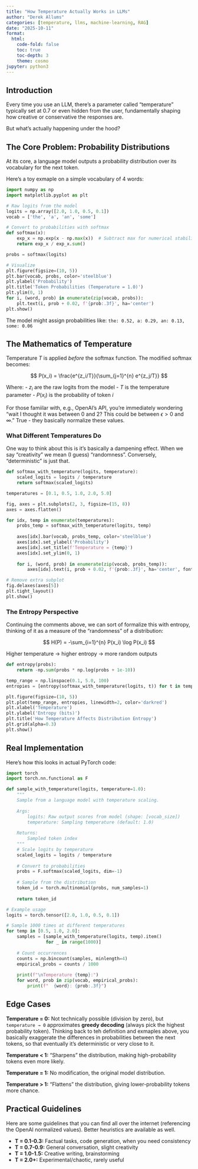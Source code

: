```yaml
---
title: "How Temperature Actually Works in LLMs"
author: "Derek Allums"
categories: [temperature, llms, machine-learning, RAG]
date: "2025-10-11"
format:
  html:
    code-fold: false
    toc: true
    toc-depth: 3
    theme: cosmo
jupyter: python3
---
```


## Introduction

Every time you use an LLM, there's a parameter called "temperature" typically set at $0.7$ or even hidden from the user, fundamentally shaping how creative or conservative the responses are. 

But what's actually happening under the hood?

## The Core Problem: Probability Distributions

At its core, a language model outputs a probability distribution over its vocabulary for the next token. 

Here's a toy exmaple on a simple vocabulary of 4 words:

```python
import numpy as np
import matplotlib.pyplot as plt

# Raw logits from the model
logits = np.array([2.0, 1.0, 0.5, 0.1])
vocab = ['the', 'a', 'an', 'some']

# Convert to probabilities with softmax
def softmax(x):
    exp_x = np.exp(x - np.max(x))  # Subtract max for numerical stability
    return exp_x / exp_x.sum()

probs = softmax(logits)

# Visualize
plt.figure(figsize=(10, 5))
plt.bar(vocab, probs, color='steelblue')
plt.ylabel('Probability')
plt.title('Token Probabilities (Temperature = 1.0)')
plt.ylim(0, 1)
for i, (word, prob) in enumerate(zip(vocab, probs)):
    plt.text(i, prob + 0.02, f'{prob:.3f}', ha='center')
plt.show()
```

The model might assign probabilities like: `the: 0.52, a: 0.29, an: 0.13, some: 0.06`

## The Mathematics of Temperature

Temperature $T$ is applied *before* the softmax function. The modified softmax becomes:

$$
P(x_i) = \frac{e^{z_i/T}}{\sum_{j=1}^{n} e^{z_j/T}}
$$

Where:
- $z_i$ are the raw logits from the model
- $T$ is the temperature parameter
- $P(x_i)$ is the probability of token $i$

For those famiilar with, e.g., OpenAI's API, you're immediately wondering "wait I thought it was between 0 and 2? This 
could be between $\epsilon > 0$ and $\infty$." True - they basically normalize these values. 

### What Different Temperatures Do

One way to think about this is it's basically a dampening effect. When we say "creativity" we mean (I guess) "randomness". Conversely, 
"deterministic" is just that. 

```python
def softmax_with_temperature(logits, temperature):
    scaled_logits = logits / temperature
    return softmax(scaled_logits)

temperatures = [0.1, 0.5, 1.0, 2.0, 5.0]

fig, axes = plt.subplots(2, 3, figsize=(15, 8))
axes = axes.flatten()

for idx, temp in enumerate(temperatures):
    probs_temp = softmax_with_temperature(logits, temp)
    
    axes[idx].bar(vocab, probs_temp, color='steelblue')
    axes[idx].set_ylabel('Probability')
    axes[idx].set_title(f'Temperature = {temp}')
    axes[idx].set_ylim(0, 1)
    
    for i, (word, prob) in enumerate(zip(vocab, probs_temp)):
        axes[idx].text(i, prob + 0.02, f'{prob:.3f}', ha='center', fontsize=9)

# Remove extra subplot
fig.delaxes(axes[5])
plt.tight_layout()
plt.show()
```

### The Entropy Perspective

Continuing the comments above, we can sort of formalize this with entropy, thinking of it as a measure of the "randomness" of a distribution:

$$
H(P) = -\sum_{i=1}^{n} P(x_i) \log P(x_i)
$$

Higher temperature → higher entropy → more random outputs

```python
def entropy(probs):
    return -np.sum(probs * np.log(probs + 1e-10))

temp_range = np.linspace(0.1, 5.0, 100)
entropies = [entropy(softmax_with_temperature(logits, t)) for t in temp_range]

plt.figure(figsize=(10, 5))
plt.plot(temp_range, entropies, linewidth=2, color='darkred')
plt.xlabel('Temperature')
plt.ylabel('Entropy (bits)')
plt.title('How Temperature Affects Distribution Entropy')
plt.grid(alpha=0.3)
plt.show()
```

## Real Implementation

Here's how this looks in actual PyTorch code:

```python
import torch
import torch.nn.functional as F

def sample_with_temperature(logits, temperature=1.0):
    """
    Sample from a language model with temperature scaling.
    
    Args:
        logits: Raw output scores from model (shape: [vocab_size])
        temperature: Sampling temperature (default: 1.0)
    
    Returns:
        Sampled token index
    """
    # Scale logits by temperature
    scaled_logits = logits / temperature
    
    # Convert to probabilities
    probs = F.softmax(scaled_logits, dim=-1)
    
    # Sample from the distribution
    token_id = torch.multinomial(probs, num_samples=1)
    
    return token_id

# Example usage
logits = torch.tensor([2.0, 1.0, 0.5, 0.1])

# Sample 1000 times at different temperatures
for temp in [0.5, 1.0, 2.0]:
    samples = [sample_with_temperature(logits, temp).item() 
               for _ in range(1000)]
    
    # Count occurrences
    counts = np.bincount(samples, minlength=4)
    empirical_probs = counts / 1000
    
    print(f"\nTemperature {temp}:")
    for word, prob in zip(vocab, empirical_probs):
        print(f"  {word}: {prob:.3f}")
```

## Edge Cases

**Temperature = 0:** Not technically possible (division by zero), but `temperature → 0` approximates **greedy decoding** (always pick the highest probability token). 
Thinking back to teh definition and exmaples above, you basically exaggerate the differences in probabilities between the next tokens, so that
eventually it's deterministic or very close to it.

**Temperature < 1:** "Sharpens" the distribution, making high-probability tokens even more likely.

**Temperature = 1:** No modification, the original model distribution.

**Temperature > 1:** "Flattens" the distribution, giving lower-probability tokens more chance.

## Practical Guidelines

Here are some guidelines that you can find all over the internet (referencing the OpenAI normalized values). Better heuristics are available as well.

- **T = 0.1-0.3:** Factual tasks, code generation, when you need consistency
- **T = 0.7-0.9:** General conversation, slight creativity
- **T = 1.0-1.5:** Creative writing, brainstorming
- **T = 2.0+:** Experimental/chaotic, rarely useful